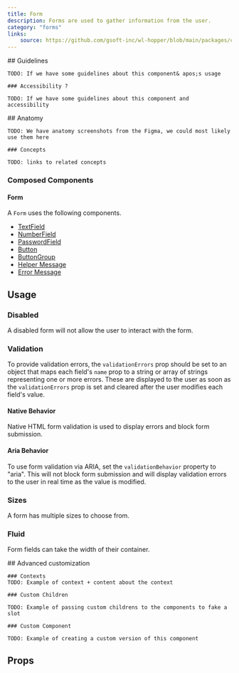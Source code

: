 ```yaml
---
title: Form
description: Forms are used to gather information from the user.
category: "forms"
links:
    source: https://github.com/gsoft-inc/wl-hopper/blob/main/packages/components/src/Form/src/Form.tsx
---
```


<Example src="Form/docs/preview" />

<FeatureFlag flag="next">
    ## Guidelines

    TODO: If we have some guidelines about this component& apos;s usage

    ### Accessibility ?

    TODO: If we have some guidelines about this component and accessibility
</FeatureFlag>

<FeatureFlag flag="rc">
    ## Anatomy

    TODO: We have anatomy screenshots from the Figma, we could most likely use them here

    ### Concepts

    TODO: links to related concepts
</FeatureFlag>

### Composed Components

#### Form

A `Form` uses the following components.

- [TextField](./TextField)
- [NumberField](./NumberInputField)
- [PasswordField](./PasswordField)
- [Button](./Button)
- [ButtonGroup](./ButtonGroup)
- [Helper Message](./HelperMessage)
- [Error Message](./ErrorMessage)

## Usage

### Disabled

A disabled form will not allow the user to interact with the form.

<Example src="Form/docs/disabled" />

### Validation

To provide validation errors, the `validationErrors` prop should be set to an object that maps each field's `name` prop
to a string or array of strings representing one or more errors. These are displayed to the user as soon as the
`validationErrors` prop is set and cleared after the user modifies each field's value.

<Example src="Form/docs/validation" />

#### Native Behavior

Native HTML form validation is used to display errors and block form submission.

<Example src="Form/docs/nativeValidation" />

#### Aria Behavior

To use form validation via ARIA, set the `validationBehavior` property to "aria".
This will not block form submission and will display validation errors to the user in real time as the value is modified.

<Example src="Form/docs/ariaValidation" />

### Sizes

A form has multiple sizes to choose from.

<Example src="Form/docs/size" />

### Fluid

Form fields can take the width of their container.

<Example src="Form/docs/fluid" />

<FeatureFlag flag="next">
    ## Advanced customization

    ### Contexts
    TODO: Example of context + content about the context

    ### Custom Children

    TODO: Example of passing custom childrens to the components to fake a slot

    ### Custom Component

    TODO: Example of creating a custom version of this component
</FeatureFlag>

## Props

<PropTable component="Form" />
